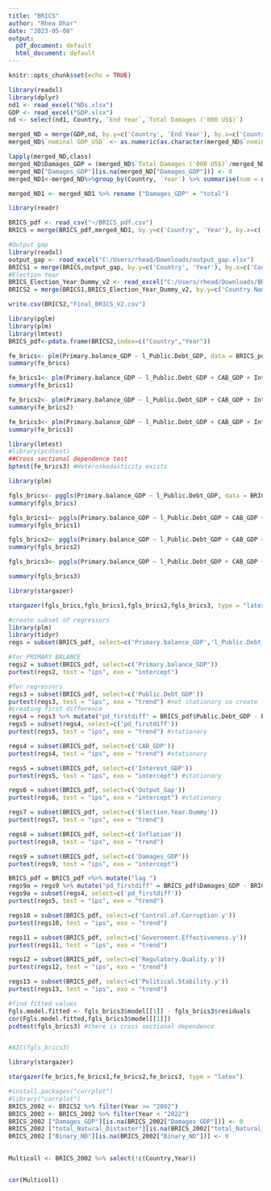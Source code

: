 ---
title: "BRICS"
author: "Rhea Dhar"
date: "2023-05-08"
output:
  pdf_document: default
  html_document: default
---

```{r setup, include=FALSE}
knitr::opts_chunk$set(echo = TRUE)
```

```{r}
library(readxl)
library(dplyr)
nd1 <- read_excel("NDs.xlsx")
GDP <- read_excel("GDP.xlsx")
nd <- select(nd1, Country, `End Year`,`Total Damages ('000 US$)`)

merged_ND = merge(GDP,nd, by.y=c('Country', 'End Year'), by.x=c('Country', 'Year'), all.x = TRUE)
merged_ND$`nominal GDP_USD` <- as.numeric(as.character(merged_ND$`nominal GDP_USD`)) 

lapply(merged_ND,class)
merged_ND$Damages_GDP = (merged_ND$`Total Damages ('000 US$)`/merged_ND$`nominal GDP_USD`)/10000
merged_ND["Damages_GDP"][is.na(merged_ND["Damages_GDP"])] <- 0
merged_ND1<-merged_ND%>%group_by(Country, `Year`) %>% summarise(num = n(), total = sum(Damages_GDP))

merged_ND1 <- merged_ND1 %>% rename ("Damages_GDP" = "total")
```


```{r}
library(readr)

BRICS_pdf <- read_csv("~/BRICS_pdf.csv")
BRICS = merge(BRICS_pdf,merged_ND1, by.y=c('Country', 'Year'), by.x=c('Country', 'Year'), all.x = TRUE)

```


```{r pressure, echo=FALSE}
#Output gap
library(readxl)
output_gap <- read_excel("C:/Users/rhead/Downloads/output_gap.xlsx")
BRICS1 = merge(BRICS,output_gap, by.y=c('Country', 'Year'), by.x=c('Country', 'Year'), all.x = TRUE)
#Election Year
BRICS_Election_Year_Dummy_v2 <- read_excel("C:/Users/rhead/Downloads/BRICS_Election Year Dummy_v2.xlsx")
BRICS2 = merge(BRICS1,BRICS_Election_Year_Dummy_v2, by.y=c('Country Name', 'Year'), by.x=c('Country', 'Year'), all.x = TRUE)

write.csv(BRICS2,"Final_BRICS_V2.csv")
```


```{r}
library(pglm)
library(plm)
library(lmtest)
BRICS_pdf<-pdata.frame(BRICS2,index=c("Country","Year"))  

fe_brics<- plm(Primary.balance_GDP ~ l_Public.Debt_GDP, data = BRICS_pdf, model ="within")
summary(fe_brics)

fe_brics1<- plm(Primary.balance_GDP ~ l_Public.Debt_GDP + CAB_GDP + Interest_GDP + Output_Gap + Election.Year.Dummy + l_Primary.balance_GDP, data = BRICS_pdf, model ="within")
summary(fe_brics1)

fe_brics2<- plm(Primary.balance_GDP ~ l_Public.Debt_GDP + CAB_GDP + Interest_GDP + Output_Gap + Election.Year.Dummy + l_Primary.balance_GDP + Damages_GDP, data = BRICS_pdf, model ="within")
summary(fe_brics2)

fe_brics3<- plm(Primary.balance_GDP ~ l_Public.Debt_GDP + CAB_GDP + Interest_GDP + Output_Gap + Election.Year.Dummy + l_Primary.balance_GDP + Damages_GDP + Control.of.Corruption.y + Government.Effectiveness.y + Political.Stability.y + Regulatory.Quality.y , data = BRICS_pdf, model ="within")
summary(fe_brics3)
```


```{r}
library(lmtest)
#library(pcdtest)
##Cross sectional dependence test
bptest(fe_brics3) #Heteroskedasticity exists


```
```{r}
library(plm)

fgls_brics<- pggls(Primary.balance_GDP ~ l_Public.Debt_GDP, data = BRICS_pdf, model ="within")
summary(fgls_brics)

fgls_brics1<- pggls(Primary.balance_GDP ~ l_Public.Debt_GDP + CAB_GDP + Interest_GDP + Output_Gap + Election.Year.Dummy + l_Primary.balance_GDP, data = BRICS_pdf, model ="within")
summary(fgls_brics1)

fgls_brics2<- pggls(Primary.balance_GDP ~ l_Public.Debt_GDP + CAB_GDP + Interest_GDP + Output_Gap + Election.Year.Dummy + l_Primary.balance_GDP + Damages_GDP, data = BRICS_pdf, model ="within")
summary(fgls_brics2)

fgls_brics3<- pggls(Primary.balance_GDP ~ l_Public.Debt_GDP + CAB_GDP + Interest_GDP + Output_Gap + Election.Year.Dummy + l_Primary.balance_GDP +Inflation + Damages_GDP + Control.of.Corruption.y + Government.Effectiveness.y + Regulatory.Quality.y + Political.Stability.y, data = BRICS_pdf, model ="within")

summary(fgls_brics3)

```

```{r mylatextable, results = "asis"}
library(stargazer)

stargazer(fgls_brics,fgls_brics1,fgls_brics2,fgls_brics3, type = "latex")
```
```{r}
#create subset of regressors
library(plm)
library(tidyr)
regs = subset(BRICS_pdf, select=c('Primary.balance_GDP','l_Public.Debt_GDP','CAB_GDP','Interest_GDP','Output_Gap','Election.Year.Dummy','l_Primary.balance_GDP','Inflation','Damages_GDP','Control.of.Corruption.y','Government.Effectiveness.y','Regulatory.Quality.y','Political.Stability.y'))

#for PRIMARY BALANCE
regs2 = subset(BRICS_pdf, select=c('Primary.balance_GDP'))
purtest(regs2, test = "ips", exo = "intercept")

#for regressors
regs3 = subset(BRICS_pdf, select=c('Public.Debt_GDP'))
purtest(regs3, test = "ips", exo = "trend") #not stationary so create first difference
#creating first difference
regs4 = regs3 %>% mutate("pd_firstdiff" = BRICS_pdf$Public.Debt_GDP - BRICS_pdf$l_Public.Debt_GDP)
regs5 = subset(regs4, select=c('pd_firstdiff'))
purtest(regs5, test = "ips", exo = "trend") #stationary

regs4 = subset(BRICS_pdf, select=c('CAB_GDP'))
purtest(regs4, test = "ips", exo = "trend") #stationary

regs5 = subset(BRICS_pdf, select=c('Interest_GDP'))
purtest(regs5, test = "ips", exo = "intercept") #stationary

regs6 = subset(BRICS_pdf, select=c('Output_Gap'))
purtest(regs6, test = "ips", exo = "intercept") #stationary

regs7 = subset(BRICS_pdf, select=c('Election.Year.Dummy'))
purtest(regs7, test = "ips", exo = "trend")

regs8 = subset(BRICS_pdf, select=c('Inflation'))
purtest(regs8, test = "ips", exo = "trend")

regs9 = subset(BRICS_pdf, select=c('Damages_GDP'))
purtest(regs9, test = "ips", exo = "intercept") 

BRICS_pdf = BRICS_pdf >%>% mutate("lag ")
regs9a = regs9 %>% mutate("pd_firstdiff" = BRICS_pdf$Damages_GDP - BRICS_pdf$l_Public.Debt_GDP)
regs9a = subset(regs4, select=c('pd_firstdiff'))
purtest(regs5, test = "ips", exo = "trend")

regs10 = subset(BRICS_pdf, select=c('Control.of.Corruption.y'))
purtest(regs10, test = "ips", exo = "trend")

regs11 = subset(BRICS_pdf, select=c('Government.Effectiveness.y'))
purtest(regs11, test = "ips", exo = "trend")

regs12 = subset(BRICS_pdf, select=c('Regulatory.Quality.y'))
purtest(regs12, test = "ips", exo = "trend")

regs13 = subset(BRICS_pdf, select=c('Political.Stability.y'))
purtest(regs13, test = "ips", exo = "trend")

```


```{r}
#find fitted values
Fgls.model.fitted <- fgls_brics3$model[[1]] - fgls_brics3$residuals
cor(Fgls.model.fitted,fgls_brics3$model[[1]])
pcdtest(fgls_brics3) #there is cross sectional dependence 


#AIC(fgls_brics3)

```




```{r}
library(stargazer)

stargazer(fe_brics,fe_brics1,fe_brics2,fe_brics3, type = "latex")
```

```{r}
#install.packages("corrplot")
#library("corrplot")
BRICS_2002 <- BRICS2 %>% filter(Year >= "2002")
BRICS_2002 <- BRICS_2002 %>% filter(Year < "2022")
BRICS_2002 ["Damages_GDP"][is.na(BRICS_2002["Damages_GDP"])] <- 0
BRICS_2002 ["total_Natural_Distaster"][is.na(BRICS_2002["total_Natural_Distaster"])] <- 0
BRICS_2002 ["Binary_ND"][is.na(BRICS_2002["Binary_ND"])] <- 0
                  

Multicoll <- BRICS_2002 %>% select(!c(Country,Year))


cor(Multicoll)
```


